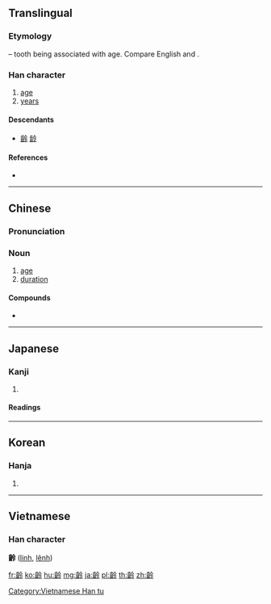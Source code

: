 {{character info/new}}
{{also|齢|龄}}
==Translingual==
{{Han simplified forms|齡|齢|龄}}
===Etymology===
{{Han etyl}}
{{Han compound|齒|t1=tooth|令|ls=psc|c1=s|c2=p}} – tooth being associated with age. Compare English {{m|en|long in the tooth||old}} and {{m|en|don't look a gift horse in the mouth||(to check teeth for age)}}.

===Han character===
{{Han char|rn=211|rad=齒|as=05|sn=20|four=28737|canj=YUOII|ids=⿰齒令}}

# [[age]]
# [[year]]s

====Descendants====
* [[齢]] [[龄]]

====References====
* {{Han ref|kx=1533.260|dkj=48632|dj=2071.340|hdz=74791.070|uh=9F61|ud=40801|bh=C4D6|bd=50390}}

----

==Chinese==
{{zh-forms|s=龄}}

===Pronunciation===
{{zh-pron
|m=líng
|c=ling4
|h=pfs=
|md=
|mn=
|w=
|mc=y
|oc=y
|cat=n
}}

===Noun===
{{zh-noun}}

# [[age]]
# [[duration]]

====Compounds====
* {{zh-l|年齡}}

----

==Japanese==

===Kanji===
{{ja-kanji|grade=|rs=齒05|style=ky|shin=齢}}

# {{defn|lang=ja|sort=齒05}}

====Readings====
{{ja-readings|goon=[[りょう]] (ryō)|kanon=[[れい]] (rei)|kun=[[よわい]] (yowai)}}

----

==Korean==

===Hanja===
{{ko-hanja|hangeul=[[령]]>[[영]]|eumhun=|rv=ryeong>yeong|mr=ryŏng>yŏng|y=lyeng>yeng}}

# {{defn|lang=ko|sort=齒05}}

----

==Vietnamese==

===Han character===
'''齡''' ([[linh]], [[lênh]])

[[Category:Vietnamese Han tu]]

[[fr:齡]]
[[ko:齡]]
[[hu:齡]]
[[mg:齡]]
[[ja:齡]]
[[pl:齡]]
[[th:齡]]
[[zh:齡]]
